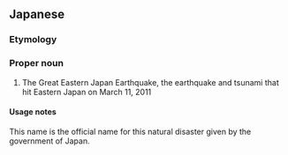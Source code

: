 ==Japanese==
{{ja-kanjitab|東|日|本|大|震|災}}

===Etymology===
{{compound|東日本|大震災|lang=ja|t1=Eastern Japan|t2=great earthquake disaster|sort=ひがしにほんだいしんさい}}

===Proper noun===
{{ja-pos|proper|ひがし にほん だいしんさい}}

# The Great Eastern Japan Earthquake, the earthquake and tsunami that hit Eastern Japan on March 11, 2011

====Usage notes====
This name is the official name for this natural disaster given by the government of Japan.

{{wikipedia|2011 Tōhoku earthquake and tsunami}}